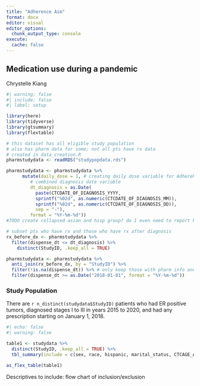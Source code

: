 ```yaml
---
title: "Adherence Aim"
format: docx
editor: visual
editor_options: 
  chunk_output_type: console
execute:
  cache: false  
---
```


## Medication use during a pandemic

Chrystelle Kiang

```r
#| warning: false
#| include: false
#| label: setup

library(here) 
library(tidyverse)
library(gtsummary)
library(flextable)

# this dataset has all eligible study population 
# also has pharm data for some; not all pts have rx data
# created in data_creation.R 
pharmstudydata <- readRDS("studypopdata.rds")

pharmstudydata <- pharmstudydata %>%
      mutate(daily_dose = 1, # creating daily dose variable for AdhereR
         # combined diagnosis date variable 
         dt_diagnosis = as.Date(
           paste(CTCDATE_OF_DIAGNOSIS_YYYY,
           sprintf("%02d", as.numeric(CTCDATE_OF_DIAGNOSIS_MM)),
           sprintf("%02d", as.numeric(CTCDATE_OF_DIAGNOSIS_DD)),
           sep = "-"),
         format = "%Y-%m-%d"))
#TODO create collapsed asian and hisp group? do I even need to report hisp?

# subset pts who have rx and those who have rx after diagnosis
rx_before_dx <- pharmstudydata %>%
  filter(dispense_dt <= dt_diagnosis) %>%
    distinct(StudyID, .keep_all = TRUE)

pharmstudydata <- pharmstudydata %>% 
  anti_join(rx_before_dx, by = "StudyID") %>%
  filter(!is.na(dispense_dt)) %>% # only keep those with pharm info and after 2018
  filter(dispense_dt >= as.Date("2018-01-01", format = "%Y-%m-%d")) 
```

### Study Population

There are `r n_distinct(studydata$StudyID)` patients who had ER positive tumors, diagnosed stages I to III in years 2015 to 2020, and had any prescription starting on January 1, 2018.

```r
#| echo: false
#| warning: false

table1 <- studydata %>% 
  distinct(StudyID, .keep_all = TRUE) %>%
  tbl_summary(include = c(sex, race, hispanic, marital_status, CTCAGE_AT_DIAGNOSIS, CTCDATE_OF_DIAGNOSIS_YYYY, laterality, stage_summary, estrogen_receptor, reporting_source), sort = list(c(sex) ~ "frequency"))

as_flex_table(table1)
```

Descriptives to include: flow chart of inclusion/exclusion
